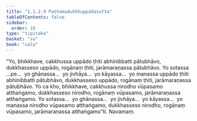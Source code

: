 ```yaml
---
title: "1.1.2.9 Paṭhamadukkhuppādasutta"
tableOfContents: false
sidebar:
  order: 10
type: "tipitaka"
basket: "su"
book: "sala"
---
```



<DynamicBreadcrumb />

<Division number="21" book="sala" bookNo="13" page="247">

<Paragraph number="54" book="sala">
“Yo, bhikkhave, cakkhussa uppādo ṭhiti abhinibbatti pātubhāvo, dukkhasseso uppādo, rogānaṃ ṭhiti, jarāmaraṇassa pātubhāvo. Yo sotassa …pe…  yo ghānassa…  yo jivhāya…  yo kāyassa…  yo manassa uppādo ṭhiti abhinibbatti pātubhāvo, dukkhasseso uppādo, rogānaṃ ṭhiti, jarāmaraṇassa pātubhāvo.
</Paragraph>

<Paragraph number="55" book="sala">
Yo ca kho, bhikkhave, cakkhussa nirodho vūpasamo atthaṅgamo, dukkhasseso nirodho, rogānaṃ vūpasamo, jarāmaraṇassa atthaṅgamo. Yo sotassa…  yo ghānassa…  yo jivhāya…  yo kāyassa…  yo manassa nirodho vūpasamo atthaṅgamo, dukkhasseso nirodho, rogānaṃ vūpasamo, jarāmaraṇassa atthaṅgamo”ti.

</Paragraph>
</Division>

<Paragraph number="56" type="center" book="sala">
Navamaṃ.
</Paragraph>